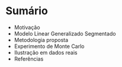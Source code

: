 # Sumário

- Motivação
- Modelo Linear Generalizado Segmentado
- Metodologia proposta
- Experimento de Monte Carlo
- Ilustração em dados reais
- Referências
